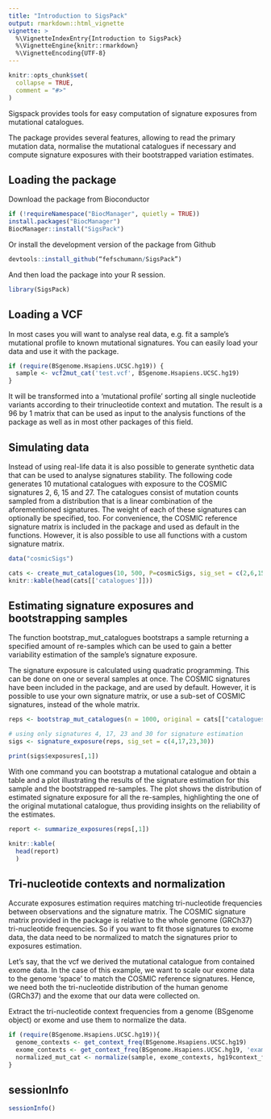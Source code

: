 ```yaml
---
title: "Introduction to SigsPack"
output: rmarkdown::html_vignette
vignette: >
  %\VignetteIndexEntry{Introduction to SigsPack}
  %\VignetteEngine{knitr::rmarkdown}
  %\VignetteEncoding{UTF-8}
---
```


```r
knitr::opts_chunk$set(
  collapse = TRUE,
  comment = "#>"
)
```

Sigspack provides tools for easy computation of signature exposures from 
mutational catalogues. 

The package provides several features, allowing to read 
the primary mutation data, normalise the mutational catalogues if necessary and
compute signature exposures with their bootstrapped variation estimates.


## Loading the package

Download the package from Bioconductor

```r
if (!requireNamespace("BiocManager", quietly = TRUE))
install.packages("BiocManager")
BiocManager::install("SigsPack")
```
        
Or install the development version of the package from Github

```r
devtools::install_github(“fefschumann/SigsPack”)
```
        
And then load the package into your R session.

```r
library(SigsPack)
```

## Loading a VCF

In most cases you will want to analyse real data, e.g. fit a sample's mutational
profile to known mutational signatures. You can easily load your data and use it
with the package.

```r
if (require(BSgenome.Hsapiens.UCSC.hg19)) {
  sample <- vcf2mut_cat('test.vcf', BSgenome.Hsapiens.UCSC.hg19)
}
```

It will be transformed into a 'mutational profile' sorting all single nucleotide
variants according to their trinucleotide context and mutation. The result is a 
96 by 1 matrix that can be used as input to the analysis functions of the
package as well as in most other packages of this field.

## Simulating data

Instead of using real-life data it is also possible to generate 
synthetic data that can be used to analyse signatures stability. 
The following code generates 10 mutational catalogues  with exposure to the 
COSMIC signatures 2, 6, 15 and 27. The catalogues consist of mutation counts 
sampled from a distribution that is a linear combination of the aforementioned 
signatures. The weight of each of these signatures can optionally be specified, 
too. For convenience, the COSMIC reference signature matrix is included in the
package and used as default in the functions. However, it is also possible to 
use all functions with a custom signature matrix.
```r
data("cosmicSigs")

cats <- create_mut_catalogues(10, 500, P=cosmicSigs, sig_set = c(2,6,15,27))
knitr::kable(head(cats[['catalogues']]))

```


## Estimating signature exposures and bootstrapping samples

The function bootstrap_mut_catalogues bootstraps a sample returning a specified
amount of re-samples which can be used to gain a better variability estimation 
of the sample’s signature exposure.

The signature exposure is calculated using quadratic programming. This can be 
done on one or several samples at once. The COSMIC signatures have been included
in the package, and are used by default. However, it is possible to use your own
signature matrix, or use a sub-set of COSMIC signatures, instead of the whole 
matrix.
```r

reps <- bootstrap_mut_catalogues(n = 1000, original = cats[["catalogues"]][,1])

# using only signatures 4, 17, 23 and 30 for signature estimation
sigs <- signature_exposure(reps, sig_set = c(4,17,23,30))

print(sigs$exposures[,1])
```

With one command you can bootstrap a mutational catalogue and obtain a table and
a plot illustrating the results of the signature estimation for this sample and 
the bootstrapped re-samples. The plot shows the distribution of estimated 
signature exposure for all the re-samples, highlighting the one of the original 
mutational catalogue, thus providing insights on the reliability of the 
estimates.
```r

report <- summarize_exposures(reps[,1])

knitr::kable(
  head(report)
  )

```

## Tri-nucleotide contexts and normalization
Accurate exposures estimation requires matching tri-nucleotide frequencies 
between observations and the signature matrix. The COSMIC signature matrix 
provided in the package is relative to the whole genome (GRCh37) tri-nucleotide 
frequencies. So if you want to fit those signatures to exome data, the data need
to be normalized to match the signatures prior to exposures estimation. 

Let's say, that the vcf we derived the mutational catalogue from contained exome
data. In the case of this example, we want to scale our exome data to the
genome 'space' to match the COSMIC reference signatures. Hence, we need both the 
tri-nucleotide distribution of the human genome (GRCh37) and the exome that our 
data were collected on.

Extract the tri-nucleotide context frequencies from a genome (BSgenome 
object) or exome and use them to normalize the data.
```r
if (require(BSgenome.Hsapiens.UCSC.hg19)){
  genome_contexts <- get_context_freq(BSgenome.Hsapiens.UCSC.hg19)
  exome_contexts <- get_context_freq(BSgenome.Hsapiens.UCSC.hg19, 'example_exome.bed')
  normalized_mut_cat <- normalize(sample, exome_contexts, hg19context_freq)
}

```


## sessionInfo
```r
sessionInfo()
```